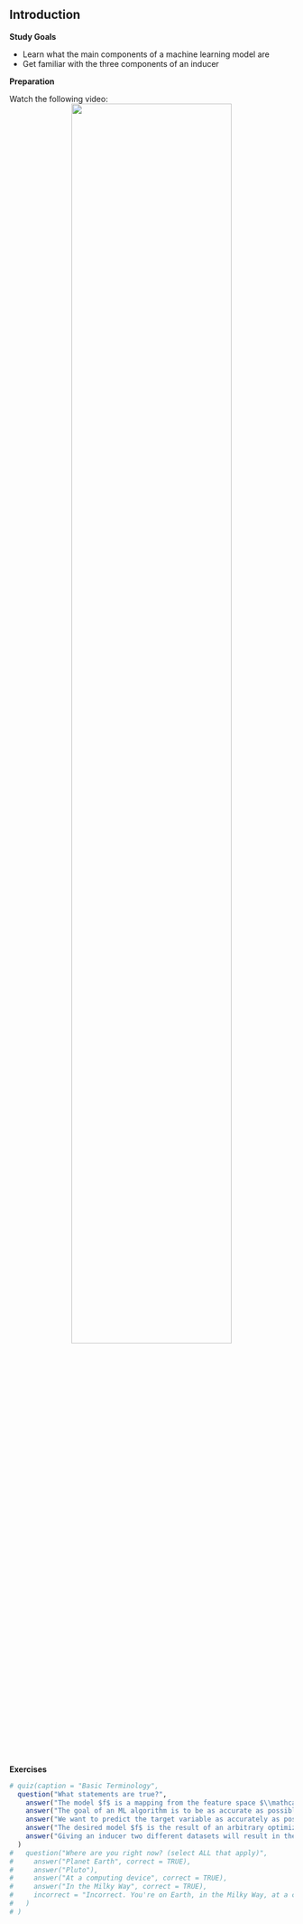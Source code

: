 ## Introduction

**Study Goals**

- Learn what the main components of a machine learning model are
- Get familiar with the three components of an inducer

**Preparation**

Watch the following video:
<center>
![](https://www.youtube.com/watch?v=xZRyi2xuCd0&list=PLMyWaJl2LoXyhFvMjtbBGs0Pi8khHbKm3&index=2&t=0s){width="75%"}
</center>

**Exercises**

```r
# quiz(caption = "Basic Terminology",
  question("What statements are true?",
    answer("The model $f$ is a mapping from the feature space $\\mathcal{X}$ into the target space $\\mathcal{Y}$", correct = TRUE),
    answer("The goal of an ML algorithm is to be as accurate as possible on the already seen data"),
    answer("We want to predict the target variable as accurately as possible depending on the input variables", correct = TRUE),
    answer("The desired model $f$ is the result of an arbitrary optimization procedure", correct = TRUE),
    answer("Giving an inducer two different datasets will result in the same model $f$")
  )
#   question("Where are you right now? (select ALL that apply)",
#     answer("Planet Earth", correct = TRUE),
#     answer("Pluto"),
#     answer("At a computing device", correct = TRUE),
#     answer("In the Milky Way", correct = TRUE),
#     incorrect = "Incorrect. You're on Earth, in the Milky Way, at a computer."
#   )
# )
```

